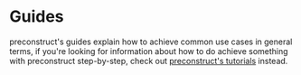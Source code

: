# Guides

preconstruct's guides explain how to achieve common use cases in general terms, if you're looking for information about how to do achieve something with preconstruct step-by-step, check out [preconstruct's tutorials](/tutorials) instead.
